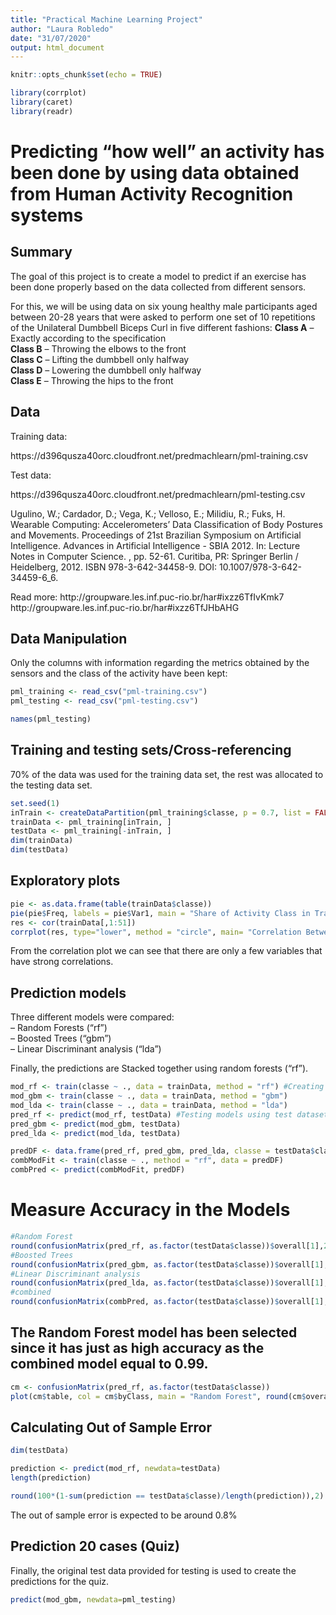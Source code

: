 ```yaml
---
title: "Practical Machine Learning Project"
author: "Laura Robledo"
date: "31/07/2020"
output: html_document
---
```


```r
knitr::opts_chunk$set(echo = TRUE)
```


```r
library(corrplot)
library(caret)
library(readr)
```


# Predicting "how well" an activity has been done by using data obtained from Human Activity Recognition systems


## Summary


The goal of this project is to create a model to predict if an exercise has been done properly based on the data collected from different sensors.  

For this, we will be using data on six young healthy male participants aged between 20-28 years that were asked to perform one set of 10 repetitions of the Unilateral Dumbbell Biceps Curl in five different fashions: 
**Class A** -- Exactly according to the specification  
**Class B** -- Throwing the elbows to the front  
**Class C** -- Lifting the dumbbell only halfway  
**Class D** -- Lowering the dumbbell only halfway  
**Class E** -- Throwing the hips to the front  



## Data

Training data:  

https://d396qusza40orc.cloudfront.net/predmachlearn/pml-training.csv  

Test data:  

https://d396qusza40orc.cloudfront.net/predmachlearn/pml-testing.csv  

Ugulino, W.; Cardador, D.; Vega, K.; Velloso, E.; Milidiu, R.; Fuks, H. Wearable Computing: Accelerometers' Data Classification of Body Postures and Movements. Proceedings of 21st Brazilian Symposium on Artificial Intelligence. Advances in Artificial Intelligence - SBIA 2012. In: Lecture Notes in Computer Science. , pp. 52-61. Curitiba, PR: Springer Berlin / Heidelberg, 2012. ISBN 978-3-642-34458-9. DOI: 10.1007/978-3-642-34459-6_6.  

Read more: http://groupware.les.inf.puc-rio.br/har#ixzz6TfIvKmk7  
           http://groupware.les.inf.puc-rio.br/har#ixzz6TfJHbAHG  


## Data Manipulation

Only the columns with information regarding the metrics obtained by the sensors and the class of the activity have been kept:

```r
pml_training <- read_csv("pml-training.csv")
pml_testing <- read_csv("pml-testing.csv") 

```

```r
names(pml_testing)
```


## Training and testing sets/Cross-referencing 

70% of the data was used for the training data set, the rest was allocated to the testing data set.

```r
set.seed(1)
inTrain <- createDataPartition(pml_training$classe, p = 0.7, list = FALSE)
trainData <- pml_training[inTrain, ]
testData <- pml_training[-inTrain, ]
dim(trainData)
dim(testData)
```



## Exploratory plots

```r
pie <- as.data.frame(table(trainData$classe))
pie(pie$Freq, labels = pie$Var1, main = "Share of Activity Class in Training Set", col=rainbow(length(5:10)))
res <- cor(trainData[,1:51])
corrplot(res, type="lower", method = "circle", main= "Correlation Between Variables")
```

From the correlation plot we can see that there are only a few variables that have strong correlations.


## Prediction models


Three different models were compared:  
-- Random Forests ("rf")  
-- Boosted Trees ("gbm")  
-- Linear Discriminant analysis ("lda") 

Finally, the predictions are Stacked together using random forests ("rf"). 

```r
mod_rf <- train(classe ~ ., data = trainData, method = "rf") #Creating models
mod_gbm <- train(classe ~ ., data = trainData, method = "gbm")
mod_lda <- train(classe ~ ., data = trainData, method = "lda")
pred_rf <- predict(mod_rf, testData) #Testing models using test dataset
pred_gbm <- predict(mod_gbm, testData)
pred_lda <- predict(mod_lda, testData)

predDF <- data.frame(pred_rf, pred_gbm, pred_lda, classe = testData$classe) #combine models & predict
combModFit <- train(classe ~ ., method = "rf", data = predDF)
combPred <- predict(combModFit, predDF)

```


# Measure Accuracy in the Models

```r
#Random Forest
round(confusionMatrix(pred_rf, as.factor(testData$classe))$overall[1],2)
#Boosted Trees
round(confusionMatrix(pred_gbm, as.factor(testData$classe))$overall[1],2)
#Linear Discriminant analysis
round(confusionMatrix(pred_lda, as.factor(testData$classe))$overall[1],2)
#combined 
round(confusionMatrix(combPred, as.factor(testData$classe))$overall[1],2)
```

## The Random Forest model has been selected since it has just as high accuracy as the combined model equal to 0.99.  

```r
cm <- confusionMatrix(pred_rf, as.factor(testData$classe))
plot(cm$table, col = cm$byClass, main = "Random Forest", round(cm$overall['Accuracy'], 2))
```


## Calculating Out of Sample Error


```r
dim(testData)
```

```r
prediction <- predict(mod_rf, newdata=testData)
length(prediction)
```

```r
round(100*(1-sum(prediction == testData$classe)/length(prediction)),2)
```

The out of sample error is expected to be around 0.8%


## Prediction 20 cases (Quiz)

Finally, the original test data provided for testing is used to create the predictions for the quiz.

```r
predict(mod_gbm, newdata=pml_testing)
```

